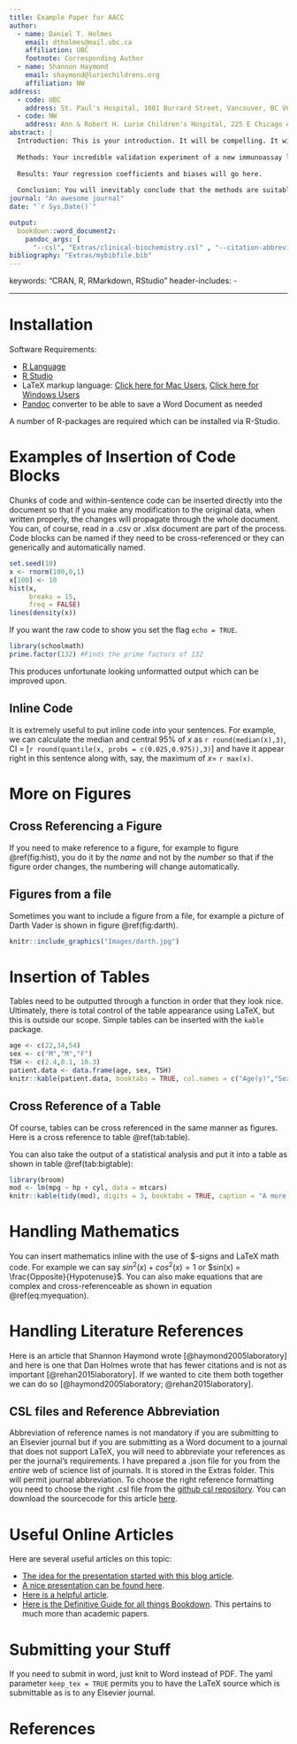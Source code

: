 ```yaml
---
title: Example Paper for AACC
author:
  - name: Daniel T. Holmes
    email: dtholmes@mail.ubc.ca
    affiliation: UBC
    footnote: Corresponding Author
  - name: Shannon Haymond
    email: shaymond@luriechildrens.org
    affiliation: NW
address:
  - code: UBC
    address: St. Paul's Hospital, 1081 Burrard Street, Vancouver, BC V6Z 1Y6
  - code: NW
    address: Ann & Robert H. Lurie Children's Hospital, 225 E Chicago Avenue, Chicago, IL 60611
abstract: |
  Introduction: This is your introduction. It will be compelling. It will describe the retirement of an old immunoassay line and the introduction of a new immunoassay line.
  
  Methods: Your incredible validation experiment of a new immunoassay line will go here. You will reference the CLSI. 
  
  Results: Your regression coefficients and biases will go here. 
  
  Conclusion: You will inevitably conclude that the methods are suitable for routine clinical use.
journal: "An awesome journal"
date: "`r Sys.Date()`"

output:
  bookdown::word_document2:
    pandoc_args: [
      "--csl", "Extras/clinical-biochemistry.csl" , "--citation-abbreviations", "Extras/abbreviations.json"]
bibliography: "Extras/mybibfile.bib"
---
```

keywords: "CRAN, R, RMarkdown, RStudio"
header-includes:
   - \usepackage{setspace, amsmath}
---

# Installation

Software Requirements:

+ [R Language](https://www.r-project.org/)
+ [R Studio](https://www.rstudio.com/)
+ LaTeX markup language: [Click here for Mac Users](http://www.tug.org/mactex/), [Click here for Windows Users](https://miktex.org/download)
+ [Pandoc](https://pandoc.org/) converter to be able to save a Word Document as needed

A number of R-packages are required which can be installed via R-Studio.

# Examples of Insertion of Code Blocks

Chunks of code and within-sentence code can be inserted directly into the document so that if you make any modification to the original data, when written properly, the changes will propagate through the whole document. You can, of course, read in a .csv or .xlsx document are part of the process. Code blocks can be named if they need to be cross-referenced or they can generically and automatically named.

```r
set.seed(10)
x <- rnorm(100,0,1)
x[100] <- 10
hist(x,
     breaks = 15,
     freq = FALSE)
lines(density(x))
```

If you want the raw code to show you set the flag `echo = TRUE`.

```r
library(schoolmath)
prime.factor(132) #Finds the prime factors of 132
```

This produces unfortunate looking unformatted output which can be improved upon.

## Inline Code

It is extremely useful to put inline code into your sentences. For example, we can calculate the median and central 95% of $x$ as `r round(median(x),3)`, CI = [`r round(quantile(x, probs = c(0.025,0.975)),3)`] and have it appear right in this sentence along with, say, the maximum of $x=$ `r max(x)`.  

# More on Figures 

## Cross Referencing a Figure

If you need to make reference to a figure, for example to figure \@ref(fig:hist), you do it by the *name* and not by the *number* so that if the figure order changes, the numbering will change automatically.

## Figures from a file

Sometimes you want to include a figure from a file, for example a picture of Darth Vader is shown in figure \@ref(fig:darth).

```r
knitr::include_graphics("Images/darth.jpg")
```

# Insertion of Tables

Tables need to be outputted through a function in order that they look nice.  Ultimately, there is total control of the table appearance using LaTeX, but this is outside our scope. Simple tables can be inserted with the `kable` package.

```r
age <- c(22,34,54)
sex <- c("M","M","F")
TSH <- c(2.4,0.1, 10.3)
patient.data <- data.frame(age, sex, TSH)
knitr::kable(patient.data, booktabs = TRUE, col.names = c("Age(y)","Sex", "TSH"), caption = "This is my first table")
```


## Cross Reference of a Table

Of course, tables can be cross referenced in the same manner as figures. Here is a cross reference to table \@ref(tab:table).

You can also take the output of a statistical analysis and put it into a table as shown in table \@ref(tab:bigtable):

```r
library(broom)
mod <- lm(mpg ~ hp + cyl, data = mtcars)
knitr::kable(tidy(mod), digits = 3, booktabs = TRUE, caption = "A more complex table")
```


# Handling Mathematics

You can insert mathematics inline with the use of \$-signs and LaTeX math code. For example we can say $sin^2(x) + cos^2(x) = 1$ or $sin(x) = \frac{Opposite}{Hypotenuse}$. You can also make equations that are complex and cross-referenceable as shown in equation \@ref(eq:myequation).

\begin{equation}
i\hbar \frac{\partial \Psi}{\partial t} = -\frac{\hbar^2}{2m}
\frac{\partial^2 \Psi}{\partial x^2} + V \Psi
(\#eq:myequation)
\end{equation}

# Handling Literature References

Here is an article that Shannon Haymond wrote [@haymond2005laboratory] and here is one that Dan Holmes wrote that has fewer citations and is not as important [@rehan2015laboratory]. If we wanted to cite them both together we can do so [@haymond2005laboratory; @rehan2015laboratory].

## CSL files and Reference Abbreviation

Abbreviation of reference names is not mandatory if you are submitting to an Elsevier journal but if you are submitting as a Word document to a journal that does not support LaTeX, you will need to abbreviate your references as per the journal's requirements. I have prepared a .json file for you from the *entire* web of science list of journals. It is stored in the Extras folder. This will permit journal abbreviation. To choose the right reference formatting you need to choose the right .csl file from the [github csl repository](https://github.com/citation-style-language/styles). You can download the sourcecode for this article [here](https://github.com/drdanholmes/AACC2019).

# Useful Online Articles

Here are several useful articles on this topic:

+ [The idea for the presentation started with this blog article](https://labrtorian.com/2018/02/05/reproducible-research-write-your-clinical-chemistry-paper-using-r/).
+ [A nice presentation can be found here](http://rstudio-pubs-static.s3.amazonaws.com/368020_865af4d4afaa4c5cbdb95a7b2670c812.html#49).
+ [Here is a helpful article](https://libscie.github.io/rmarkdown-workshop/handout.html).
+ [Here is the Definitive Guide for all things Bookdown](https://bookdown.org/yihui/rmarkdown/). This pertains to much more than academic papers.

# Submitting your Stuff

If you need to submit in word, just knit to Word instead of PDF. The yaml parameter `keep_tex = TRUE` permits you to have the LaTeX source which is submittable as is to any Elsevier journal. 

# References
